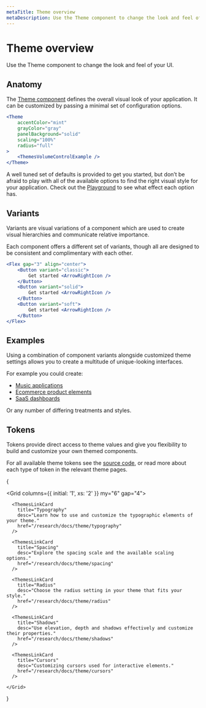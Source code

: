 ```yaml
---
metaTitle: Theme overview
metaDescription: Use the Theme component to change the look and feel of your UI.
---
```


# Theme overview

<Description>
	Use the Theme component to change the look and feel of your UI.
</Description>

## Anatomy

The [Theme component](/research/docs/components/theme) defines the overall visual look of your application. It can be customized by passing a minimal set of configuration options.

```jsx live=true
<Theme
	accentColor="mint"
	grayColor="gray"
	panelBackground="solid"
	scaling="100%"
	radius="full"
>
	<ThemesVolumeControlExample />
</Theme>
```

A well tuned set of defaults is provided to get you started, but don’t be afraid to play with all of the available options to find the right visual style for your application. Check out the [Playground](/research/playground) to see what effect each option has.

## Variants

Variants are visual variations of a component which are used to create visual hierarchies and communicate relative importance.

Each component offers a different set of variants, though all are designed to be consistent and complimentary with each other.

```jsx live=true
<Flex gap="3" align="center">
	<Button variant="classic">
		Get started <ArrowRightIcon />
	</Button>
	<Button variant="solid">
		Get started <ArrowRightIcon />
	</Button>
	<Button variant="soft">
		Get started <ArrowRightIcon />
	</Button>
</Flex>
```

## Examples

Using a combination of component variants alongside customized theme settings allows you to create a multitude of unique-looking interfaces.

For example you could create:

- [Music applications](/themes/example-music-app)
- [Ecommerce product elements](/themes/example-ecommerce)
- [SaaS dashboards](/themes/example-dashboard)

Or any number of differing treatments and styles.

<ThemesVariantsExample />

## Tokens

Tokens provide direct access to theme values and give you flexibility to build and customize your own themed components.

For all available theme tokens see the [source code](https://github.com/radix-ui/themes/tree/main/packages/radix-ui-themes/src/styles/tokens), or read more about each type of token in the relevant theme pages.

{

  <Grid columns={{ initial: '1', xs: '2' }} my="6" gap="4">
      <ThemesLinkCard
        title="Color"
        desc="Understand the color system and its application in your theme."
        href="/research/docs/theme/color"
      />

      <ThemesLinkCard
        title="Typography"
        desc="Learn how to use and customize the typographic elements of your theme."
        href="/research/docs/theme/typography"
      />

      <ThemesLinkCard
        title="Spacing"
        desc="Explore the spacing scale and the available scaling options."
        href="/research/docs/theme/spacing"
      />

      <ThemesLinkCard
        title="Radius"
        desc="Choose the radius setting in your theme that fits your style."
        href="/research/docs/theme/radius"
      />

      <ThemesLinkCard
        title="Shadows"
        desc="Use elevation, depth and shadows effectively and customize their properties."
        href="/research/docs/theme/shadows"
      />

      <ThemesLinkCard
        title="Cursors"
        desc="Customizing cursors used for interactive elements."
        href="/research/docs/theme/cursors"
      />

    </Grid>

}
